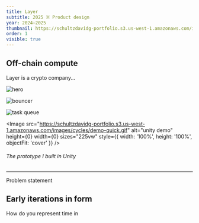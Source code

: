 ```yaml
---
title: Layer
subtitle: 2025 ※ Product design
year: 2024–2025
thumbnail: https://schultzdavidg-portfolio.s3.us-west-1.amazonaws.com/images/layer/layer-hero.jpg
order: 1
visible: true
---
```


<TitleSection />

## Off-chain compute

Layer is a crypto company...

![hero](https://schultzdavidg-portfolio.s3.us-west-1.amazonaws.com/images/layer/layer-hero.jpg)

![bouncer](https://schultzdavidg-portfolio.s3.us-west-1.amazonaws.com/images/layer/bouncer.jpg)

![task queue](https://schultzdavidg-portfolio.s3.us-west-1.amazonaws.com/images/layer/task-queue.jpg)

<Image
    src="https://schultzdavidg-portfolio.s3.us-west-1.amazonaws.com/images/cycles/demo-quick.gif"
    alt="unity demo"
    height={0}
    width={0}
    sizes="225vw"
    style={{ width: '100%', height: '100%', objectFit: 'cover' }}
/>
###### The prototype I built in Unity


---


<Anchor id="problem-statement">Problem statement</Anchor>
## Early iterations in form
How do you represent time in 